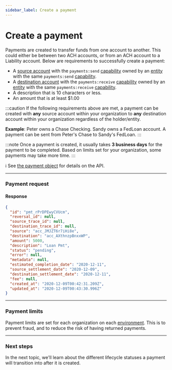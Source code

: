 ```yaml
---
sidebar_label: Create a payment
---
```



# Create a payment

Payments are created to transfer funds from one account to another. This could
either be between two ACH accounts, or from an ACH account to a Liability account.
Below are requirements to successfully create a payment:
- A [source account](/guides/accounts/overview#source-accounts) with
the `payments:send` [capability](/guides/accounts/capabilities) owned
by an [entity](/guides/entities) with the same `payments:send` [capability](/guides/entities/capabilities).
- A [destination account](/guides/accounts/overview#destination-accounts) with
the `payments:receive` [capability](/guides/accounts/capabilities) owned
by an [entity](/guides/entities) with the same `payments:receive` [capability](/guides/entities/capabilities).
- A description that is 10 characters or less.
- An amount that is at least $1.00

:::caution
If the following requirements above are met, a payment can be created with __any__ source
account within your organization to __any__ destination account within your organization
regardless of the holder/entity.

__Example__: Peter owns a Chase Checking. Sandy owns a FedLoan account. A payment can be sent from
Peter's Chase to Sandy's FedLoan.
:::

:::note
Once a payment is created, it usually takes __3 business days__ for the payment to be completed. Based on
limits set for your organization, some payments may take more time.
:::

ℹ️ See [the payment object](/api/core/payments/object) for details on the API.

---
### Payment request
<PaymentsCreate />

#### Response
```json
{
  "id": "pmt_rPrDPEwyCVUcm",
  "reversal_id": null,
  "source_trace_id": null,
  "destination_trace_id": null,
  "source": "acc_JMJZT6r7iHi8e",
  "destination": "acc_AXthnzpBnxxWP",
  "amount": 5000,
  "description": "Loan Pmt",
  "status": "pending",
  "error": null,
  "metadata": null,
  "estimated_completion_date": "2020-12-11",
  "source_settlement_date": "2020-12-09",
  "destination_settlement_date": "2020-12-11",
  "fee": null,
  "created_at": "2020-12-09T00:42:31.209Z",
  "updated_at": "2020-12-09T00:43:30.996Z"
}
```

---
### Payment limits
Payment limits are set for each organization on each [environment](/api/environments#environment-breakdown).
This is to prevent fraud, and to reduce the risk of having returned payments.

---
### Next steps
In the next topic, we'll learn about the different lifecycle statuses a payment will
transition into after it is created.
